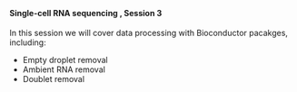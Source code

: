 <br>

#### **Single-cell RNA sequencing , Session 3**

In this session we will cover data processing with Bioconductor pacakges, including:

* Empty droplet removal
* Ambient RNA removal
* Doublet removal